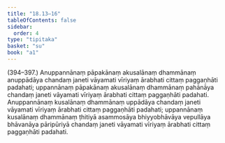 ```yaml
---
title: "18.13–16"
tableOfContents: false
sidebar:
  order: 4
type: "tipitaka"
basket: "su"
book: "a1"
---
```



<DynamicBreadcrumb />

<Paragraph type="center" book="a1">
(394–397.)
</Paragraph>

<Paragraph number="443" book="a1">
Anuppannānaṃ pāpakānaṃ akusalānaṃ dhammānaṃ anuppādāya chandaṃ janeti vāyamati vīriyaṃ ārabhati cittaṃ paggaṇhāti padahati; uppannānaṃ pāpakānaṃ akusalānaṃ dhammānaṃ pahānāya chandaṃ janeti vāyamati vīriyaṃ ārabhati cittaṃ paggaṇhāti padahati. Anuppannānaṃ kusalānaṃ dhammānaṃ uppādāya chandaṃ janeti vāyamati vīriyaṃ ārabhati cittaṃ paggaṇhāti padahati; uppannānaṃ kusalānaṃ dhammānaṃ ṭhitiyā asammosāya bhiyyobhāvāya vepullāya bhāvanāya pāripūriyā chandaṃ janeti vāyamati vīriyaṃ ārabhati cittaṃ paggaṇhāti padahati.
</Paragraph>